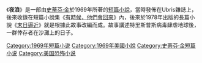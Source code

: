 {{infobox Book | 
| name            = 夜浪
|  title_orig    = '''''Night Surf'''''
|image =
|   image_caption =
| author        = [[史蒂芬·金|史蒂芬·金]]
| country         = {{USA}}
| language        = [[英文|英文]]
| series          = 
|  genre         = [[短篇小說|短篇小說]]
|   release_date  = 1969年
}}
《'''夜浪'''》是一部由[[史蒂芬·金|史蒂芬·金]]於1969年所著的[[短篇小說|短篇小說]]，當時發佈在Ubris雜誌上，後來收錄在短篇小說集《[[有時候，他們會回來|有時候，他們會回來]]》內，後來於1978年出版的長篇小說《[[末日逼近|末日逼近]]》就是根據此故事改編而成。故事講述特里斯普斯病毒肆虐地球後，一群倖存者在沙灘上的日子。

{{有時候，他們會回來}}
{{史蒂芬·金}}
{{小說小作品}}
[[Category:1969年短篇小说|Category:1969年短篇小说]]
[[Category:1969年美國小說|Category:1969年美國小說]]
[[Category:史蒂芬·金短篇小说|Category:史蒂芬·金短篇小说]]
[[Category:美国恐怖小说|Category:美国恐怖小说]]